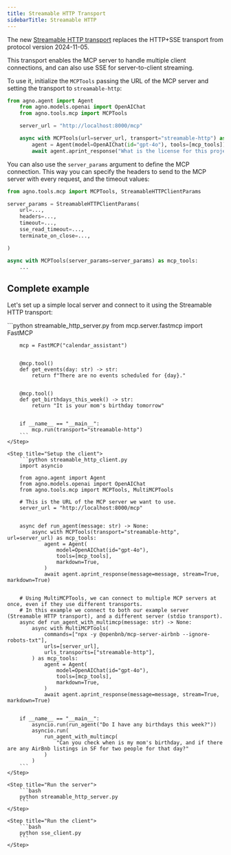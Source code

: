 ```yaml
---
title: Streamable HTTP Transport
sidebarTitle: Streamable HTTP
---
```


The new [Streamable HTTP transport](https://modelcontextprotocol.io/specification/draft/basic/transports#streamable-http) replaces the HTTP+SSE transport from protocol version 2024-11-05.

This transport enables the MCP server to handle multiple client connections, and can also use SSE for server-to-client streaming.

To use it, initialize the `MCPTools` passing the URL of the MCP server and setting the transport to `streamable-http`:


```python
from agno.agent import Agent
    from agno.models.openai import OpenAIChat
    from agno.tools.mcp import MCPTools

    server_url = "http://localhost:8000/mcp"

    async with MCPTools(url=server_url, transport="streamable-http") as mcp_tools:
        agent = Agent(model=OpenAIChat(id="gpt-4o"), tools=[mcp_tools])
        await agent.aprint_response("What is the license for this project?", stream=True)
```


You can also use the `server_params` argument to define the MCP connection. This way you can specify the headers to send to the MCP server with every request, and the timeout values:

```python
from agno.tools.mcp import MCPTools, StreamableHTTPClientParams

server_params = StreamableHTTPClientParams(
    url=...,
    headers=...,
    timeout=...,
    sse_read_timeout=...,
    terminate_on_close=...,

)

async with MCPTools(server_params=server_params) as mcp_tools:
    ...
```


## Complete example

Let's set up a simple local server and connect to it using the Streamable HTTP transport:


<Steps>
    <Step title="Setup the server">
        ```python streamable_http_server.py
        from mcp.server.fastmcp import FastMCP

        mcp = FastMCP("calendar_assistant")


        @mcp.tool()
        def get_events(day: str) -> str:
            return f"There are no events scheduled for {day}."


        @mcp.tool()
        def get_birthdays_this_week() -> str:
            return "It is your mom's birthday tomorrow"


        if __name__ == "__main__":
            mcp.run(transport="streamable-http")
        ```
    </Step>

    <Step title="Setup the client">
        ```python streamable_http_client.py
        import asyncio

        from agno.agent import Agent
        from agno.models.openai import OpenAIChat
        from agno.tools.mcp import MCPTools, MultiMCPTools

        # This is the URL of the MCP server we want to use.
        server_url = "http://localhost:8000/mcp"


        async def run_agent(message: str) -> None:
            async with MCPTools(transport="streamable-http", url=server_url) as mcp_tools:
                agent = Agent(
                    model=OpenAIChat(id="gpt-4o"),
                    tools=[mcp_tools],
                    markdown=True,
                )
                await agent.aprint_response(message=message, stream=True, markdown=True)


        # Using MultiMCPTools, we can connect to multiple MCP servers at once, even if they use different transports.
        # In this example we connect to both our example server (Streamable HTTP transport), and a different server (stdio transport).
        async def run_agent_with_multimcp(message: str) -> None:
            async with MultiMCPTools(
                commands=["npx -y @openbnb/mcp-server-airbnb --ignore-robots-txt"],
                urls=[server_url],
                urls_transports=["streamable-http"],
            ) as mcp_tools:
                agent = Agent(
                    model=OpenAIChat(id="gpt-4o"),
                    tools=[mcp_tools],
                    markdown=True,
                )
                await agent.aprint_response(message=message, stream=True, markdown=True)


        if __name__ == "__main__":
            asyncio.run(run_agent("Do I have any birthdays this week?"))
            asyncio.run(
                run_agent_with_multimcp(
                    "Can you check when is my mom's birthday, and if there are any AirBnb listings in SF for two people for that day?"
                )
            )
        ```
    </Step>

    <Step title="Run the server">
        ```bash
        python streamable_http_server.py
        ```
    </Step>

    <Step title="Run the client">
        ```bash
        python sse_client.py
        ```
    </Step>
</Steps>